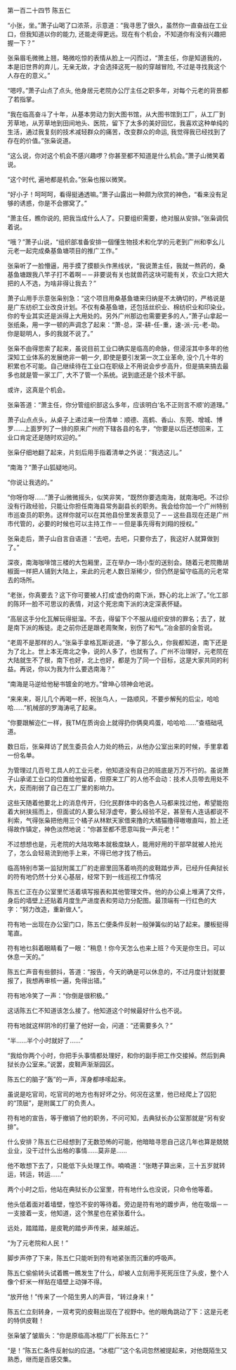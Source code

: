 

第一百二十四节 陈五仁

“小张，坐。”萧子山喝了口浓茶，示意道：“我寻思了很久，虽然你一直奋战在工业口，但我知道以你的能力, 还能走得更远。现在有个机会，不知道你有没有兴趣把握一下？”

张枭眉毛微微上翘，略微吃惊的表情从脸上一闪而过，“萧主任，你是知道我的，本是旧世界的弃儿，无亲无故，才会选择这死一般的穿越冒险, 不过是寻找我这个人存在的意义。”

“嗯哼。”萧子山点了点头, 他身居元老院办公厅主任之职多年，对每个元老的背景都了若指掌。

“我在临高奋斗了十年，从基本劳动力到大图书馆，从大图书馆到工厂，从工厂到芳草地，从芳草地到田间地头、医院，留下了太多的美好回忆，我喜欢这种单纯的生活，通过我复刻的技术减轻群众的痛苦，改变群众的命运, 我觉得我已经找到了存在的价值。”张枭说道。

“这么说，你对这个机会不感兴趣啰？你甚至都不知道是什么机会。”萧子山微笑着说。

“这个时代, 遍地都是机会。”张枭也报以微笑。

“好小子！呵呵呵，看得挺通透嘛。”萧子山露出一种颇为欣赏的神色，“看来没有足够的诱惑，你是不会挪窝了。”

“萧主任，瞧你说的, 把我当成什么人了。只要组织需要，绝对服从安排。”张枭调侃着说。

“哦？”萧子山说，“组织部准备安排一個懂生物技术和化学的元老到广州和李幺儿元老一起完成桑基鱼塘项目的推广工作。”

张枭听了一脸懵逼，用手摸了摸额头作黑线状，“我说萧主任，我就一熬药的，桑基鱼塘跟我八竿子打不着啊－－非要说有关也就兽药这块可能有关，农业口大把大把的人不选，为啥非得让我去？”

萧子山用手示意张枭别急：“这个项目用桑基鱼塘来归纳是不太确切的，严格说是是广东纺织工业改良计划。不仅有桑基鱼塘，还包括丝织业、棉纺织业和印染业。你的专业其实还是派得上大用处的。另外广州那边也需要更多的人，”萧子山拿起一张纸条，用一字一顿的声调念了起来：“萧-总，深-耕-任-重，速-派-元-老-助。你是聪明人，多的我就不说了。”

张枭不由得思索了起来，虽说目前工业口确实是临高的命脉，但浸淫其中多年的他深知工业体系的发展绝非一朝一夕, 即使是要引发第一次工业革命, 没个几十年的积累也不可能。自己继续待在工业口在职级上不用说会步步高升，但是搞来搞去最多也就是管一家工厂, 大不了管一个系统。说到底还是个技术干部。

或许，这真是个机会。

张枭答道：“萧主任，你分管组织部这么多年，应该明白‘名不正则言不顺’的道理。”

萧子山点点头，从桌子上递过来一份清单：顺德、高鹤、香山、东莞、增城、博罗……上面罗列了一排的原来广州府下辖各县的名字，“你要是以后还想回来，工业口肯定还是随时欢迎的。”

张枭仔细地翻了起来，片刻后用手指着清单之外说：“我选这儿。”

“南海？”萧子山狐疑地问。

“你说让我选的。”

“你呀你呀……”萧子山微微摇头，似笑非笑，“既然你要选南海，就南海吧。不过伱没有行政经验，只能让你担任南海县常务副县长的职务。我会给你加一个广州特别市巡查员的职务。这样你就可以在其他县份里发表意见了－－这些县现在还是广州市代管的，必要的时候也可以主持工作－－但是事先得有刘翔的授权。”

张枭走后，萧子山自言自语道：“去吧，去吧，只要你去了，我这好人就算做到了。”

深夜，南海咖啡馆三楼的大包厢里，正在举办一场小型的送别会。随着元老院撒胡椒面一样把人铺到大陆上，来此的元老人数日渐稀少，但仍然是留守临高的元老常去的场所。

“老张，你真要去？这下你可要被人打成‘虚伪的南下派，野心的北上派’了。”化工部的陈环一脸不可思议的表情，对这个死忠南下派的决定深表怀疑。

“高层这手分化瓦解玩得挺溜。不去，得留下个不服从组织安排的罪名；去了，就是南下派的叛徒。走之前你还是跟老周聚聚，别伤了和气。”冶金部的金哲说。

“老周不是那样的人。”张枭手拿格瓦斯说道，“争了那么久，你我都知道，南下还是为了北上。世上本无南北之争，说的人多了，也就有了。广州不治理好，元老院在大陆就生不了根，南下也好，北上也好，都是为了同一个目标，这是大家共同的利益。再说，你以为我为什么要选南海？”

“南海是马逆给他秘书镀金的地方。”曾坤心领神会地说。

“来来来，哥儿几个再喝一杯，祝张鸟人，一路顺风，不要步解髡的后尘，哈哈哈……”机械部的罗海涛吼了起来。

“你要跟解迩仁一样，我TM在质询会上就得扔你俩臭鸡蛋，哈哈哈……”查梧础吼道。

数日后，张枭拜访了民生委员会人力处的杨云，从他办公室出来的时候，手里拿着一份名单。

为管理过几百号工具人的工业元老，他知道没有自己的班底是万万不行的。虽说萧子山承诺工业口的位置给他留着，但原来工厂的人他不会动：技术人员带去用处不大，反而削弱了自己在工厂里的影响力。

这些天随着他要北上的消息传开，归化民群体中的各色人马都来找过他，希望能抱着大树扶摇而上，但面试的人要么轻浮虚夸，要么经验不足，甚至有人连话都说不利索，气得张枭把他用三个橘子从林默天家借来撸的大橘猫撸得嗷嗷直叫，脸上还得故作镇定，神色淡然地说：“你甚至都不愿意叫我一声元老！”

不过想想也是，元老院的大陆攻略本就极度缺人，能用好用的干部早就被人抢光了，怎么会轻易流到他手上来，不得已他才找了杨云。

临高特别市第一监狱附属工厂的走廊里回荡着响亮的皮鞋踏步声，已经升任典狱长的符有地仍然十分关心基层，经常下到一线巡视工作情况

陈五仁正在办公室里忙活着填写报表和其他管理文件。他的办公桌上堆满了文件，身后的墙壁上还贴着月度生产进度表和劳动力分配图。最顶端有一行红色的大字：“努力改造，重新做人”。

符有地一出现在办公室门口，陈五仁便条件反射一般弹簧似的站了起来。腰板挺得笔直。

符有地乜斜着眼睛看了一眼：“稍息！你今天怎么也来上班？今天是你生日。可以休息一天的。”

陈五仁声音有些颤抖，答道：“报告，今天的确是可以休息的，不过月度计划就要报了，我想再审核一遍，免得出错。”

符有地冷笑了一声：“你倒是很积极。”

这话陈五仁不知道该怎么接了。他知道这个时候最好什么也不说。

符有地就这样阴冷的打量了他好一会，问道：“还需要多久？”

“半……半个小时就好了……”

“我给你两个小时，你把手头事情都处理好，和你的副手把工作交接掉。然后到典狱长办公室来。”说罢，皮鞋声渐渐园区。

陈五仁的脑子“轰”的一声，浑身都哆嗦起来。

虽说是吃官司，吃官司的地方也有好坏之分。何况在这里，他已经爬上了囚犯的“顶层”，是附属工厂的负责人。

符有地的宣告，等于撤销了他的职务，不问可知，去典狱长办公室那就是“另有安排”。

什么安排？陈五仁已经想到了无数恐怖的可能，他暗暗寻思自己这几年也算是兢兢业业，没干过什么出格的事情……莫非是……

他不敢想下去了，只能低下头处理工作。喃喃道：“张瞎子算出来，三十五岁就转运，转运，转运……”

两个小时之后，他站在典狱长办公室里，符有地什么也没说，只命令他等着。

他头低着面对着墙壁，惶恐不安的等待着。旁边是符有地的踱步声，他在吸烟－－一支接着一支，他知道，这个煞星也在紧张着什么。

远处，踏踏踏，是皮靴的踏步声传来，越来越近。

“为了元老院和人民！”

脚步声停了下来，陈五仁只能听到符有地紧张而沉重的呼吸声。

陈五仁偷偷转头试着瞧一瞧发生了什么，却被人立刻用手死死压住了头皮，整个人像个虾米一样贴在墙壁上动弹不得。

“放开他！”传来了一个陌生男人的声音，“转过身来！”

陈五仁立刻转身，一双考究的皮鞋出现在了视野中。他的眼角跳动了下：这是元老的特供皮鞋！

张枭皱了皱眉头：“你是原临高冰棍厂厂长陈五仁？”

“是！”陈五仁条件反射似的应道。“冰棍厂”这个名词忽然被提起来，对他既陌生又熟悉，继而是百感交集。

